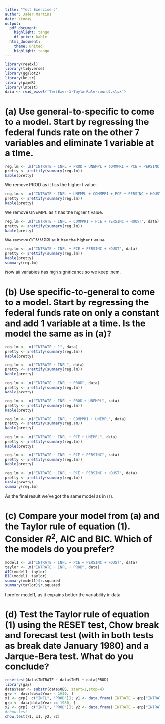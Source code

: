 ```yaml
---
title: "Test Exercise 3"
author: Jader Martins
date: \today
output:
  pdf_document:
    highlight: tango
    df_print: kable
  html_document:
    theme: united
    highlight: tango
---
```

```r
library(readxl)
library(tidyverse)
library(ggplot2)
library(knitr)
library(papeR)
library(lmtest)
data <- read_excel("TestExer-3-TaylorRule-round1.xlsx")
```



# (a) Use general-to-specific to come to a model. Start by regressing the federal funds rate on the other 7 variables and eliminate 1 variable at a time.

```r
reg.lm <- lm("INTRATE ~ INFL + PROD + UNEMPL + COMMPRI + PCE + PERSINC + HOUST", data)
pretty <- prettify(summary(reg.lm))
kable(pretty)
```
We remove PROD as it has the higher t value.
```r
reg.lm <- lm("INTRATE ~ INFL + UNEMPL + COMMPRI + PCE + PERSINC + HOUST", data)
pretty <- prettify(summary(reg.lm))
kable(pretty)
```

We remove UNEMPL as it has the higher t value.

```r
reg.lm <- lm("INTRATE ~ INFL + COMMPRI + PCE + PERSINC + HOUST", data)
pretty <- prettify(summary(reg.lm))
kable(pretty)
```

We remove COMMPRI as it has the higher t value.

```r
reg.lm <- lm("INTRATE ~ INFL + PCE + PERSINC + HOUST", data)
pretty <- prettify(summary(reg.lm))
kable(pretty)
summary(reg.lm)
```
Now all variables has high significance so we keep them.

# (b) Use specific-to-general to come to a model. Start by regressing the federal funds rate on only a constant and add 1 variable at a time. Is the model the same as in (a)?

```r
reg.lm <- lm("INTRATE ~ 1", data)
pretty <- prettify(summary(reg.lm))
kable(pretty)
```

```r
reg.lm <- lm("INTRATE ~ INFL", data)
pretty <- prettify(summary(reg.lm))
kable(pretty)
```

```r
reg.lm <- lm("INTRATE ~ INFL + PROD", data)
pretty <- prettify(summary(reg.lm))
kable(pretty)
```


```r
reg.lm <- lm("INTRATE ~ INFL + PROD + UNEMPL", data)
pretty <- prettify(summary(reg.lm))
kable(pretty)
```

```r
reg.lm <- lm("INTRATE ~ INFL + COMMPRI + UNEMPL", data)
pretty <- prettify(summary(reg.lm))
kable(pretty)
```


```r
reg.lm <- lm("INTRATE ~ INFL + PCE + UNEMPL", data)
pretty <- prettify(summary(reg.lm))
kable(pretty)
```


```r
reg.lm <- lm("INTRATE ~ INFL + PCE + PERSINC", data)
pretty <- prettify(summary(reg.lm))
kable(pretty)
```


```r
reg.lm <- lm("INTRATE ~ INFL + PCE + PERSINC + HOUST", data)
pretty <- prettify(summary(reg.lm))
kable(pretty)
summary(reg.lm)
```

As the final result we've got the same model as in (a).

# (c) Compare your model from (a) and the Taylor rule of equation (1). Consider $R^2$, AIC and BIC. Which of the models do you prefer?
```r
model1 <- lm("INTRATE ~ INFL + PCE + PERSINC + HOUST", data)
taylor <- lm("INTRATE ~ INFL + PROD", data)
AIC(model1, taylor)
BIC(model1, taylor)
summary(model1)$r.squared
summary(taylor)$r.squared
```
I prefer model1, as it explains better the variability in data.

# (d) Test the Taylor rule of equation (1) using the RESET test, Chow break and forecast test (with in both tests as break date January 1980) and a Jarque-Bera test. What do you conclude?
```r
resettest(data$INTRATE ~ data$INFL + data$PROD)
library(gap)
data$Year <- substr(data$OBS, start=1,stop=4)
grp <- data[data$Year < 1980, ]
x1 <- grp[, c("INFL", "PROD")]; y1 <- data.frame( INTRATE = grp["INTRATE"])
grp <- data[data$Year >= 1980, ]
x2 <- grp[, c("INFL", "PROD")]; y2 <- data.frame( INTRATE = grp["INTRATE"])
#chow.test
chow.test(y1, x1, y2, x2)
```
